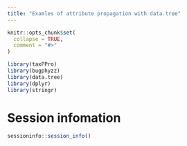 ```yaml
---
title: "Examles of attribute propagation with data.tree"
---
```


```r
knitr::opts_chunk$set(
  collapse = TRUE,
  comment = "#>"
)
```


```r
library(taxPPro)
library(bugphyzz)
library(data.tree)
library(dplyr)
library(stringr)
```



# Session infomation

```r
sessioninfo::session_info()
```


